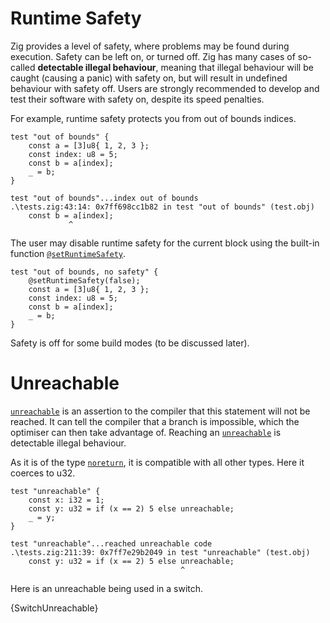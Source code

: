 

# Runtime Safety

Zig provides a level of safety, where problems may be found during execution.
Safety can be left on, or turned off. Zig has many cases of so-called
**detectable illegal behaviour**, meaning that illegal behaviour will be caught
(causing a panic) with safety on, but will result in undefined behaviour with
safety off. Users are strongly recommended to develop and test their software
with safety on, despite its speed penalties.

For example, runtime safety protects you from out of bounds indices.

```zig
test "out of bounds" {
    const a = [3]u8{ 1, 2, 3 };
    const index: u8 = 5;
    const b = a[index];
    _ = b;
}
```

```
test "out of bounds"...index out of bounds
.\tests.zig:43:14: 0x7ff698cc1b82 in test "out of bounds" (test.obj)
    const b = a[index];
             ^
```

The user may disable runtime safety for the current block using the built-in
function
[`@setRuntimeSafety`](https://ziglang.org/documentation/master/#setRuntimeSafety).

```zig
test "out of bounds, no safety" {
    @setRuntimeSafety(false);
    const a = [3]u8{ 1, 2, 3 };
    const index: u8 = 5;
    const b = a[index];
    _ = b;
}
```

Safety is off for some build modes (to be discussed later).

# Unreachable

[`unreachable`](https://ziglang.org/documentation/master/#unreachable) is an
assertion to the compiler that this statement will not be reached. It can tell
the compiler that a branch is impossible, which the optimiser can then take
advantage of. Reaching an
[`unreachable`](https://ziglang.org/documentation/master/#unreachable) is
detectable illegal behaviour.

As it is of the type
[`noreturn`](https://ziglang.org/documentation/master/#noreturn), it is
compatible with all other types. Here it coerces to u32.

```zig
test "unreachable" {
    const x: i32 = 1;
    const y: u32 = if (x == 2) 5 else unreachable;
    _ = y;
}
```

```
test "unreachable"...reached unreachable code
.\tests.zig:211:39: 0x7ff7e29b2049 in test "unreachable" (test.obj)
    const y: u32 = if (x == 2) 5 else unreachable;
                                      ^
```

Here is an unreachable being used in a switch.

<CodeBlock language="zig">{SwitchUnreachable}</CodeBlock>
